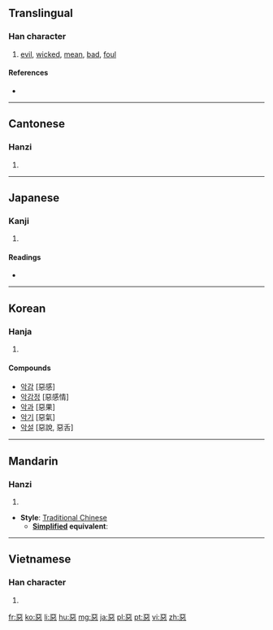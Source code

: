 {{also|悪|恶|亞|噩}}
==Translingual==

===Han character===
{{Han char|rn=61|rad=心|as=08|sn=12|four=1033<sub>1</sub>|canj=一一心 (MMP)}}

# [[evil]], [[wicked]], [[mean]], [[bad]], [[foul]]

====References====
* {{Han ref|kx=0391.250|dkj=10824|dj=0724.070|hdz=42307.120|uh=60E1|ud=24801|bh=B463|bd=46179}}

----

==Cantonese==

===Hanzi===
{{yue-hanzi|jyut=|y=ngok3, ok3, wu1, wu3}}

# {{defn|Cantonese|sort=心08}}

----

==Japanese==

===Kanji===
{{ja-kanji|grade=|rs=心08}}

# {{defn|Japanese|sort=心08}}

====Readings====
* {{ja-readings|on=[[お]] (o), [[あく]] (aku)|kun=[[わるい]] (warui)}}

----

==Korean==

===Hanja===
{{ko-hanja|hangeul=[[악]], [[오]]|eumhun=|rv=ak, o|mr=ak, o|y=ak, o}}

# {{defn|Korean|sort=心08}}

====Compounds====
* [[악감]] [惡感]
* [[악감정]] [惡感情]
* [[악과]] [惡果]
* [[악기]] [惡氣]
* [[악설]] [惡說, 惡舌]

----

==Mandarin==

===Hanzi===
{{cmn-hanzi|pin=[[è]] ([[e4]])|wg=o<sup>4</sup>}}

# {{defn|Mandarin|sort=心08}}

* '''Style''': [[Traditional Chinese]]
** '''[[Simplified Chinese|Simplified]] equivalent''': {{Hans|[[恶]]}}

----

==Vietnamese==

===Han character===
{{vi-hantu|[[ác]], [[ố]]|rs=心08}}

# {{defn|Vietnamese|sort=心08}}

[[fr:惡]]
[[ko:惡]]
[[li:惡]]
[[hu:惡]]
[[mg:惡]]
[[ja:惡]]
[[pl:惡]]
[[pt:惡]]
[[vi:惡]]
[[zh:惡]]